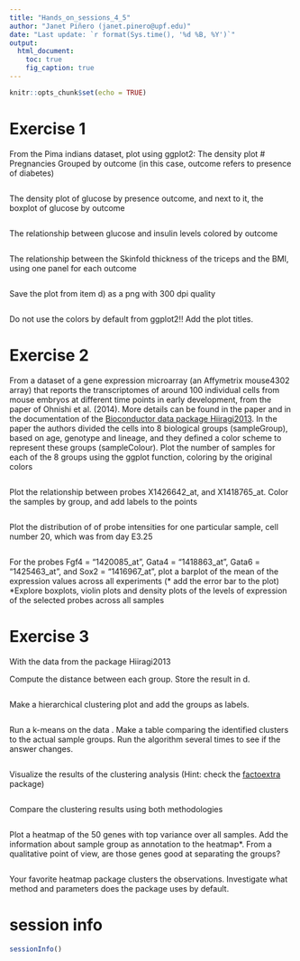 ```yaml
---
title: "Hands_on_sessions_4_5"
author: "Janet Piñero (janet.pinero@upf.edu)"
date: "Last update: `r format(Sys.time(), '%d %B, %Y')`"      
output:
  html_document:
    toc: true
    fig_caption: true
---
```


```r
knitr::opts_chunk$set(echo = TRUE)
```


# Exercise 1
From the Pima indians dataset, plot using ggplot2:
The density plot # Pregnancies Grouped by outcome (in this case, outcome refers to presence of diabetes)
```r

```

The density plot of glucose by presence outcome, and next to it, the boxplot of glucose by outcome 
```r

```

The relationship between glucose and insulin levels colored by outcome
```r

```

The relationship between the Skinfold thickness of the triceps and the BMI, using one panel for each outcome
```r

```

Save the plot from item d) as a png with 300 dpi quality
```r

```

Do not use the colors by default from ggplot2!! Add the plot titles. 



# Exercise 2
From a dataset of a gene expression microarray (an Affymetrix mouse4302 array) that reports the transcriptomes of around 100 individual cells from mouse embryos at different time points in early development, from the paper of Ohnishi et al. (2014). More details can be found in the paper and in the documentation of the [Bioconductor data package Hiiragi2013](http://bioconductor.org/packages/release/data/experiment/html/Hiiragi2013.html). 
In the paper the authors divided the cells into 8 biological groups (sampleGroup), based on age, genotype and lineage, and they defined a color scheme to represent these groups (sampleColour).  Plot the number of samples for each of the 8 groups using the ggplot function, coloring by the original colors
```r

```

Plot the relationship between probes  X1426642_at, and X1418765_at. Color the samples by group, and add labels to the points

```r

```

Plot the distribution of of probe intensities for one particular sample, cell number 20, which was from day E3.25
```r

```

For the probes Fgf4 = "1420085_at", Gata4 = "1418863_at",  Gata6 = "1425463_at",  and Sox2 = "1416967_at", plot
a barplot of the mean of the expression values across all experiments (* add the error bar to the plot)
*Explore boxplots, violin plots and density plots of the levels of expression of the selected probes across all samples


# Exercise 3

With the data from the package Hiiragi2013   


Compute the distance between each group. Store the result in d.
```r

```

Make a hierarchical clustering plot and add the groups as labels.
```r

```

Run a k-means on the data . Make a table comparing the identified clusters to the actual sample groups. Run the algorithm several times to see if the answer changes.
```r

```

Visualize the results of the clustering analysis (Hint: check the [factoextra](https://cran.r-project.org/web/packages/factoextra/index.html) package)
```r

```

Compare the clustering results using both methodologies
```r

```

Plot a heatmap of the 50 genes with top variance over all samples. Add the information about sample group as annotation to the heatmap*. From a qualitative point of view, are those genes good at separating the groups? 

```r

```

Your favorite heatmap package clusters the observations. Investigate what method and parameters does the package uses by default. 


# session info {.unnumbered}

```r
sessionInfo()
```
